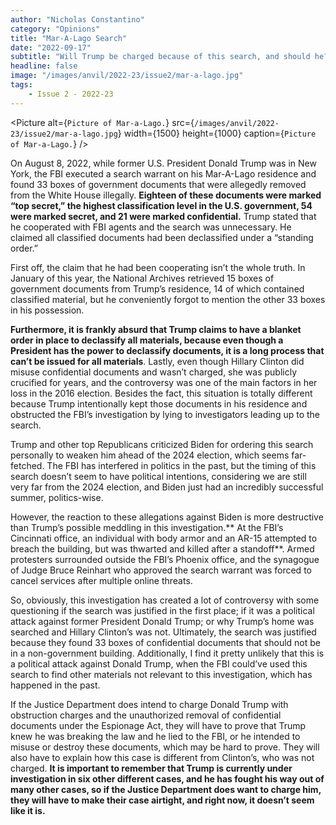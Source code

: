 ```yaml
---
author: "Nicholas Constantino"
category: "Opinions"
title: "Mar-A-Lago Search"
date: "2022-09-17"
subtitle: "Will Trump be charged because of this search, and should he?"
headline: false
image: "/images/anvil/2022-23/issue2/mar-a-lago.jpg"
tags:
    - Issue 2 - 2022-23
---
```


<Picture
alt={`Picture of Mar-a-Lago.`}
src={`/images/anvil/2022-23/issue2/mar-a-lago.jpg`}
width={1500}
height={1000}
caption={`Picture of Mar-a-Lago.`}
/>



On August 8, 2022, while former U.S. President Donald Trump was in New York, the FBI executed a search warrant on his Mar-A-Lago residence and found 33 boxes of government documents that were allegedly removed from the White House illegally. **Eighteen of these documents were marked “top secret,” the highest classification level in the U.S. government, 54 were marked secret, and 21 were marked confidential.** Trump stated that he cooperated with FBI agents and the search was unnecessary. He claimed all classified documents had been declassified under a “standing order.” 

First off, the claim that he had been cooperating isn’t the whole truth. In January of this year, the National Archives retrieved 15 boxes of government documents from Trump’s residence, 14 of which contained classified material, but he conveniently forgot to mention the other 33 boxes in his possession. 

**Furthermore, it is frankly absurd that Trump claims to have a blanket order in place to declassify all materials, because even though a President has the power to declassify documents, it is a long process that can’t be issued for all materials**. Lastly, even though Hillary Clinton did misuse confidential documents and wasn’t charged, she was publicly crucified for years, and the controversy was one of the main factors in her loss in the 2016 election. Besides the fact, this situation is totally different because Trump intentionally kept those documents in his residence and obstructed the FBI’s investigation by lying to investigators leading up to the search.

Trump and other top Republicans criticized Biden for ordering this search personally to weaken him ahead of the 2024 election, which seems far-fetched. The FBI has interfered in politics in the past, but the timing of this search doesn’t seem to have political intentions, considering we are still very far from the 2024 election, and Biden just had an incredibly successful summer, politics-wise.

However, the reaction to these allegations against Biden is more destructive than Trump’s possible meddling in this investigation.** At the FBI’s Cincinnati office, an individual with body armor and an AR-15 attempted to breach the building, but was thwarted and killed after a standoff**. Armed protesters surrounded outside the FBI’s Phoenix office, and the synagogue of Judge Bruce Reinhart who approved the search warrant was forced to cancel services after multiple online threats. 

So, obviously, this investigation has created a lot of controversy with some questioning if the search was justified in the first place; if it was a political attack against former President Donald Trump; or why Trump’s home was searched and Hillary Clinton’s was not. Ultimately, the search was justified because they found 33 boxes of confidential documents that should not be in a non-government building. Additionally, I find it pretty unlikely that this is a political attack against Donald Trump, when the FBI could’ve used this search to find other materials not relevant to this investigation, which has happened in the past. 

If the Justice Department does intend to charge Donald Trump with obstruction charges and the unauthorized removal of confidential documents under the Espionage Act, they will have to prove that Trump knew he was breaking the law and he lied to the FBI, or he intended to misuse or destroy these documents, which may be hard to prove. They will also have to explain how this case is different from Clinton’s, who was not charged. **It is important to remember that Trump is currently under investigation in six other different cases, and he has fought his way out of many other cases, so if the Justice Department does want to charge him, they will have to make their case airtight, and right now, it doesn’t seem like it is.**